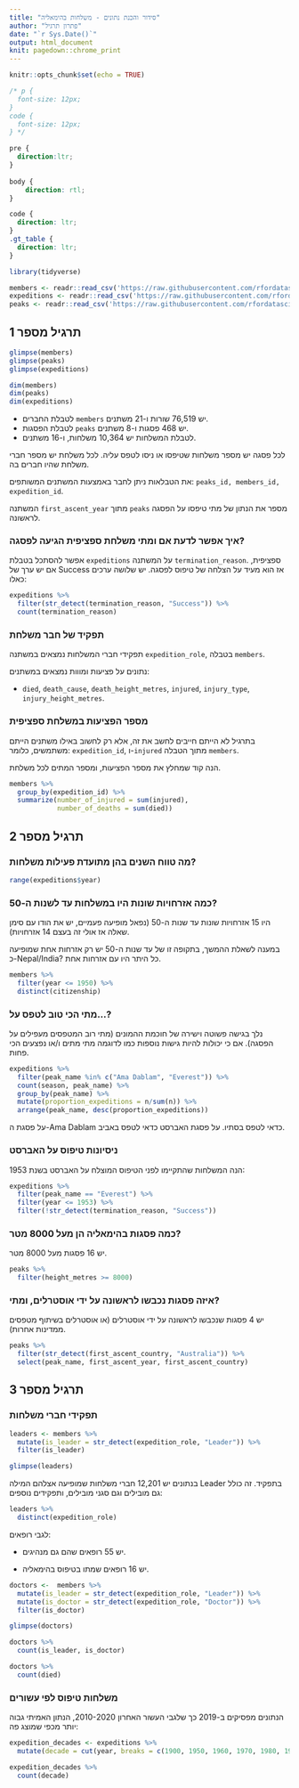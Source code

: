 ```yaml
---
title: "סידור והכנת נתונים - משלחות בהימאליה"
author: "פתרון תרגיל"
date: "`r Sys.Date()`"
output: html_document
knit: pagedown::chrome_print
---
```


```r
knitr::opts_chunk$set(echo = TRUE)
```

```css
/* p {
  font-size: 12px;
}
code {
  font-size: 12px;
} */

pre {
  direction:ltr;
}
    
body {
    direction: rtl;
}

code {
  direction: ltr;
}
.gt_table {
  direction: ltr;
}
```

```r
library(tidyverse)
```

```r
members <- readr::read_csv('https://raw.githubusercontent.com/rfordatascience/tidytuesday/master/data/2020/2020-09-22/members.csv')
expeditions <- readr::read_csv('https://raw.githubusercontent.com/rfordatascience/tidytuesday/master/data/2020/2020-09-22/expeditions.csv')
peaks <- readr::read_csv('https://raw.githubusercontent.com/rfordatascience/tidytuesday/master/data/2020/2020-09-22/peaks.csv')
```

## תרגיל מספר 1

```r
glimpse(members)
glimpse(peaks)
glimpse(expeditions)

dim(members)
dim(peaks)
dim(expeditions)
```

-   לטבלת החברים `members` יש 76,519 שורות ו-21 משתנים.
-   לטבלת הפסגות `peaks` יש 468 פסגות ו-8 משתנים.
-   לטבלת המשלחות יש 10,364 משלחות, ו-16 משתנים.

לכל פסגה יש מספר משלחות שטיפסו או ניסו לטפס עליה. לכל משלחת יש מספר חברי משלחת שהיו חברים בה.

את הטבלאות ניתן לחבר באמצעות המשתנים המשותפים: `peaks_id, members_id, expedition_id`.

המשתנה `first_ascent_year` מתוך `peaks` מספר את הנתון של מתי טיפסו על הפסגה לראשונה.

### איך אפשר לדעת אם ומתי משלחת ספציפית הגיעה לפסגה?

אפשר להסתכל בטבלת `expeditions` על המשתנה `termination_reason`. ספציפית, אם יש ערך של Success אז הוא מעיד על הצלחה של טיפוס לפסגה. יש שלושה ערכים כאלו:

```r
expeditions %>% 
  filter(str_detect(termination_reason, "Success")) %>% 
  count(termination_reason)
```

### תפקיד של חבר משלחת

תפקידי חברי המשלחות נמצאים במשתנה `expedition_role`, בטבלה `members`.

נתונים על פציעות ומווות נמצאים במשתנים:

-   `died`, `death_cause`, `death_height_metres`, `injured`, `injury_type`, `injury_height_metres`.

### מספר הפציעות במשלחת ספציפית

בתרגיל לא הייתם חייבים לחשב את זה, אלא רק לחשוב באילו משתנים הייתם משתמשים, כלומר: `expedition_id`, ו-`injured` מתוך הטבלה `members`.

הנה קוד שמחלץ את מספר הפציעות, ומספר המתים לכל משלחת.

```r
members %>% 
  group_by(expedition_id) %>% 
  summarize(number_of_injured = sum(injured),
            number_of_deaths = sum(died))
```

## תרגיל מספר 2

### מה טווח השנים בהן מתועדת פעילות משלחות?

```r
range(expeditions$year)
```

### כמה אזרחויות שונות היו במשלחות עד לשנות ה-50?

היו 15 אזרחויות שונות עד שנות ה-50 (נפאל מופיעה פעמיים, יש את הודו עם סימן שאלה אז אולי זה בעצם 14 אזרחויות).

במענה לשאלת ההמשך, בתקופה זו של עד שנות ה-50 יש רק אזרחות אחת שמופיעה כ-Nepal/India? כל היתר היו עם אזרחות אחת.

```r
members %>% 
  filter(year <= 1950) %>% 
  distinct(citizenship)
```

### מתי הכי טוב לטפס על...?

נלך בגישה פשוטה וישירה של חוכמת ההמונים (מתי רוב המטפסים מעפילים על הפסגה). אם כי יכולות להיות גישות נוספות כמו לדוגמה מתי מתים ו/או נפצעים הכי פחות.

```r
expeditions %>% 
  filter(peak_name %in% c("Ama Dablam", "Everest")) %>% 
  count(season, peak_name) %>% 
  group_by(peak_name) %>% 
  mutate(proportion_expeditions = n/sum(n)) %>% 
  arrange(peak_name, desc(proportion_expeditions))
```

על פסגת ה-Ama Dablam כדאי לטפס בסתיו. על פסגת האברסט כדאי לטפס באביב.

### ניסיונות טיפוס על האברסט

הנה המשלחות שהתקיימו לפני הטיפוס המוצלח על האברסט בשנת 1953:

```r
expeditions %>% 
  filter(peak_name == "Everest") %>% 
  filter(year <= 1953) %>% 
  filter(!str_detect(termination_reason, "Success"))
```

### כמה פסגות בהימאליה הן מעל 8000 מטר?

יש 16 פסגות מעל 8000 מטר.

```r
peaks %>% 
  filter(height_metres >= 8000)
```

### איזה פסגות נכבשו לראשונה על ידי אוסטרלים, ומתי?

יש 4 פסגות שנכבשו לראשונה על ידי אוסטרלים (או אוסטרלים בשיתוף מטפסים ממדינות אחרות).

```r
peaks %>% 
  filter(str_detect(first_ascent_country, "Australia")) %>% 
  select(peak_name, first_ascent_year, first_ascent_country)

```

## תרגיל מספר 3

### תפקידי חברי משלחות

```r
leaders <- members %>% 
  mutate(is_leader = str_detect(expedition_role, "Leader")) %>% 
  filter(is_leader)

glimpse(leaders)
```

בנתונים יש 12,201 חברי משלחות שמופיעה אצלהם המילה Leader בתפקיד. זה כולל גם מובילים וגם סגני מובילים, ותפקידים נוספים:

```r
leaders %>% 
  distinct(expedition_role)
```

לגבי רופאים:

-   יש 55 רופאים שהם גם מנהיגים.

-   יש 16 רופאים שמתו בטיפוס בהימאליה.

```r
doctors <-  members %>% 
  mutate(is_leader = str_detect(expedition_role, "Leader")) %>% 
  mutate(is_doctor = str_detect(expedition_role, "Doctor")) %>% 
  filter(is_doctor)

glimpse(doctors)

doctors %>% 
  count(is_leader, is_doctor)

doctors %>% 
  count(died)
```

### משלחות טיפוס לפי עשורים

הנתונים מפסיקים ב-2019 כך שלגבי העשור האחרון 2010-2020, הנתון האמיתי גבוה יותר מכפי שמוצג פה:

```r
expedition_decades <- expeditions %>% 
  mutate(decade = cut(year, breaks = c(1900, 1950, 1960, 1970, 1980, 1990, 2000, 2010, 2020)))

expedition_decades %>% 
  count(decade)
```
